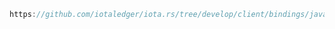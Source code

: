 ```java reference
https://github.com/iotaledger/iota.rs/tree/develop/client/bindings/java/examples/src/BuildBasicOutput.java
```